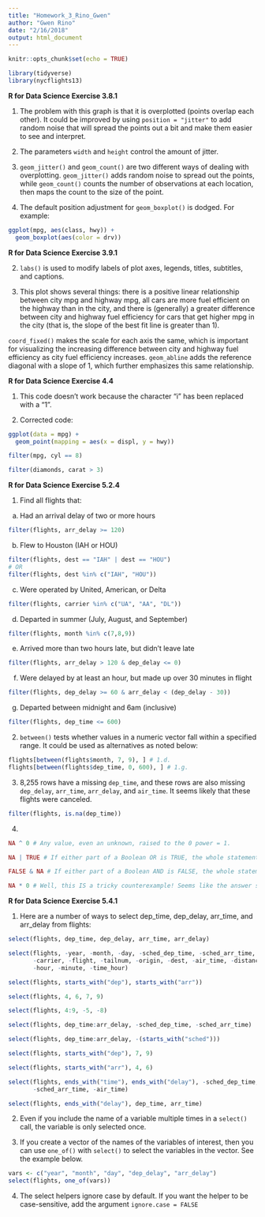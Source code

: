 ```yaml
---
title: "Homework_3_Rino_Gwen"
author: "Gwen Rino"
date: "2/16/2018"
output: html_document
---
```


```r
knitr::opts_chunk$set(echo = TRUE)
```

```r
library(tidyverse)
library(nycflights13)
```

**R for Data Science Exercise 3.8.1**

1. The problem with this graph is that it is overplotted (points overlap each other). It could be improved by using `position = "jitter"` to add random noise that will spread the points out a bit and make them easier to see and interpret.

2. The parameters `width` and `height` control the amount of jitter.

3. `geom_jitter()` and `geom_count()` are two different ways of dealing with overplotting. `geom_jitter()` adds random noise to spread out the points, while `geom_count()` counts the number of observations at each location, then maps the count to the size of the point.

4. The default position adjustment for `geom_boxplot()` is dodged. For example:

```r
ggplot(mpg, aes(class, hwy)) + 
  geom_boxplot(aes(color = drv))
```

**R for Data Science Exercise 3.9.1**

2. `labs()` is used to modify labels of plot axes, legends, titles, subtitles, and captions.

4. This plot shows several things: there is a positive linear relationship between city mpg and highway mpg, all cars are more fuel efficient on the highway than in the city, and there is (generally) a greater difference between city and highway fuel efficiency for cars that get higher mpg in the city (that is, the slope of the best fit line is greater than 1).

`coord_fixed()` makes the scale for each axis the same, which is important for visualizing the increasing difference between city and highway fuel efficiency as city fuel efficiency increases. `geom_abline` adds the reference diagonal with a slope of 1, which further emphasizes this same relationship.

**R for Data Science Exercise 4.4**

1. This code doesn't work because the character "i" has been replaced with a "1".

2. Corrected code:

```r
ggplot(data = mpg) + 
  geom_point(mapping = aes(x = displ, y = hwy))

filter(mpg, cyl == 8)

filter(diamonds, carat > 3)
```

**R for Data Science Exercise 5.2.4**

1. Find all flights that:

a. Had an arrival delay of two or more hours

```r
filter(flights, arr_delay >= 120)
```

b. Flew to Houston (IAH or HOU)

```r
filter(flights, dest == "IAH" | dest == "HOU")
# OR
filter(flights, dest %in% c("IAH", "HOU"))
```

c. Were operated by United, American, or Delta

```r
filter(flights, carrier %in% c("UA", "AA", "DL"))
```

d. Departed in summer (July, August, and September)

```r
filter(flights, month %in% c(7,8,9))
```

e. Arrived more than two hours late, but didn’t leave late

```r
filter(flights, arr_delay > 120 & dep_delay <= 0)
```

f. Were delayed by at least an hour, but made up over 30 minutes in flight

```r
filter(flights, dep_delay >= 60 & arr_delay < (dep_delay - 30))
```

g. Departed between midnight and 6am (inclusive)

```r
filter(flights, dep_time <= 600)
```

2. `between()` tests whether values in a numeric vector fall within a specified range. It could be used as alternatives as noted below:

```r
flights[between(flights$month, 7, 9), ] # 1.d.
flights[between(flights$dep_time, 0, 600), ] # 1.g.
```

3. 8,255 rows have a missing `dep_time`, and these rows are also missing `dep_delay`, `arr_time`, `arr_delay`, and `air_time`. It seems likely that these flights were canceled.

```r
filter(flights, is.na(dep_time))
```

4. 
```r
NA ^ 0 # Any value, even an unknown, raised to the 0 power = 1.

NA | TRUE # If either part of a Boolean OR is TRUE, the whole statement is TRUE. Doesn't matter if the other part is unknown.

FALSE & NA # If either part of a Boolean AND is FALSE, the whole statement is FALSE. Doesn't matter if the other part is unknown.

NA * 0 # Well, this IS a tricky counterexample! Seems like the answer should be 0, because any value, even an unknown, multiplied by 0 = 0.
```

**R for Data Science Exercise 5.4.1**

1. Here are a number of ways to select dep_time, dep_delay, arr_time, and arr_delay from flights:

```r
select(flights, dep_time, dep_delay, arr_time, arr_delay)

select(flights, -year, -month, -day, -sched_dep_time, -sched_arr_time,
       -carrier, -flight, -tailnum, -origin, -dest, -air_time, -distance,
       -hour, -minute, -time_hour)

select(flights, starts_with("dep"), starts_with("arr"))

select(flights, 4, 6, 7, 9)

select(flights, 4:9, -5, -8)

select(flights, dep_time:arr_delay, -sched_dep_time, -sched_arr_time)

select(flights, dep_time:arr_delay, -(starts_with("sched")))

select(flights, starts_with("dep"), 7, 9)

select(flights, starts_with("arr"), 4, 6)

select(flights, ends_with("time"), ends_with("delay"), -sched_dep_time,
       -sched_arr_time, -air_time)

select(flights, ends_with("delay"), dep_time, arr_time)

```

2. Even if you include the name of a variable multiple times in a `select()` call, the variable is only selected once.

3. If you create a vector of the names of the variables of interest, then you can use `one_of()` with `select()` to select the variables in the vector. See the example below.

```r
vars <- c("year", "month", "day", "dep_delay", "arr_delay")
select(flights, one_of(vars))
```

4. The select helpers ignore case by default. If you want the helper to be case-sensitive, add the argument `ignore.case = FALSE`